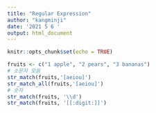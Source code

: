 ---
title: "Regular Expression"
author: "kangminji"
date: '2021 5 6 '
output: html_document
---

```{r setup, include=FALSE}
knitr::opts_chunk$set(echo = TRUE)
```

```{r}
fruits <- c("1 apple", "2 pears", "3 bananas")
# 소문자 모음
str_match(fruits,'[aeiou]')
str_match_all(fruits,'[aeiou]')
# 숫자
str_match(fruits, '\\d')   
str_match(fruits, '[[:digit:]]')
```


